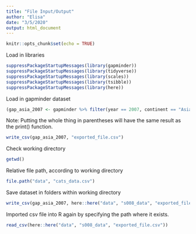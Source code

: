 ```yaml
---
title: "File Input/Output"
author: "Elisa"
date: "3/5/2020"
output: html_document
---
```


```r
knitr::opts_chunk$set(echo = TRUE)
```

Load in libraries
```r
suppressPackageStartupMessages(library(gapminder))
suppressPackageStartupMessages(library(tidyverse))
suppressPackageStartupMessages(library(scales))
suppressPackageStartupMessages(library(tsibble))
suppressPackageStartupMessages(library(here))
```

Load in gapminder dataset
```r
(gap_asia_2007 <- gapminder %>% filter(year == 2007, continent == "Asia"))
```
Note: Putting the whole thing in parentheses will have the same result as the print() function.

```r
write_csv(gap_asia_2007, "exported_file.csv")
```

Check working directory
```r
getwd()
```

Relative file path, according to working directory
```r
file.path("data", "cats_data.csv")
```

Save dataset in folders within working directory
```r
write_csv(gap_asia_2007, here::here("data", "s008_data", "exported_file.csv"))
```

Imported csv file into R again by specifying the path where it exists.
```r
read_csv(here::here("data", "s008_data", "exported_file.csv"))
```



